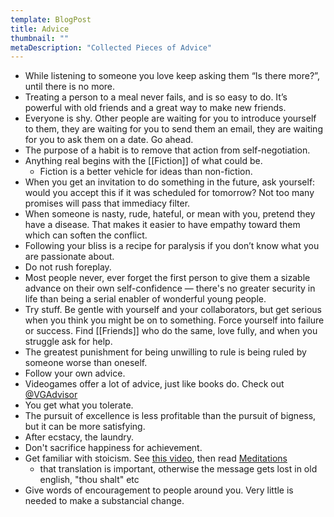 ```yaml
---
template: BlogPost
title: Advice
thumbnail: ""
metaDescription: "Collected Pieces of Advice"
---
```


- While listening to someone you love keep asking them “Is there more?”, until
  there is no more.
- Treating a person to a meal never fails, and is so easy to do. It’s powerful
  with old friends and a great way to make new friends.
- Everyone is shy. Other people are waiting for you to introduce yourself to
  them, they are waiting for you to send them an email, they are waiting for you
to ask them on a date. Go ahead.
- The purpose of a habit is to remove that action from self-negotiation.
- Anything real begins with the [[Fiction]] of what could be.
  - Fiction is a better vehicle for ideas than non-fiction.
- When you get an invitation to do something in the future, ask yourself: would
  you accept this if it was scheduled for tomorrow? Not too many promises will
pass that immediacy filter.
- When someone is nasty, rude, hateful, or mean with you, pretend they have a
  disease. That makes it easier to have empathy toward them which can soften the
conflict.
- Following your bliss is a recipe for paralysis if you don’t know what you are
  passionate about.
- Do not rush foreplay.
- Most people never, ever forget the first person to give them a sizable advance
  on their own self-confidence — there's no greater security in life than being
a serial enabler of wonderful young people.
- Try stuff. Be gentle with yourself and your collaborators, but get serious
  when you think you might be on to something. Force yourself into failure or
success. Find [[Friends]] who do the same, love fully, and when you struggle ask
for help.
- The greatest punishment for being unwilling to rule is being ruled by someone
  worse than oneself.
- Follow your own advice.
- Videogames offer a lot of advice, just like books do. Check out [@VGAdvisor](https://twitter.com/VGAdvisor)
- You get what you tolerate.
- The pursuit of excellence is less profitable than the pursuit of bigness, but
  it can be more satisfying. 
- After ecstacy, the laundry.
- Don't sacrifice happiness for achievement.
- Get familiar with stoicism. See [this
  video](https://www.youtube.com/watch?v=5897dMWJiSM), then read
[Meditations](https://www.amazon.com/Meditations-New-Translation-Marcus-Aurelius/dp/0812968255/ref=sr_1_1?dchild=1&keywords=gregory+hayes&qid=1594068671&s=books&sr=1-1)
  - that translation is important, otherwise the message gets lost in old english,
"thou shalt" etc
- Give words of encouragement to people around you. Very little is needed to
  make a substancial change.

